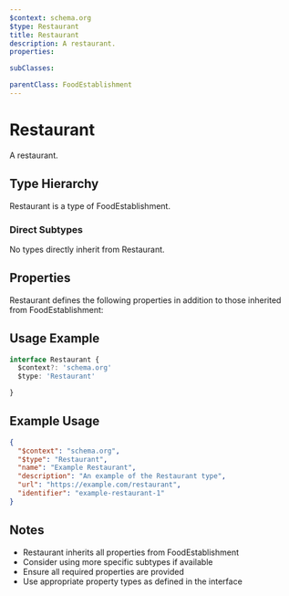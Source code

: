 ```yaml
---
$context: schema.org
$type: Restaurant
title: Restaurant
description: A restaurant.
properties:

subClasses:

parentClass: FoodEstablishment
---
```


# Restaurant

A restaurant.

## Type Hierarchy

Restaurant is a type of FoodEstablishment.

### Direct Subtypes

No types directly inherit from Restaurant.

## Properties

Restaurant defines the following properties in addition to those inherited from FoodEstablishment:



## Usage Example

```typescript
interface Restaurant {
  $context?: 'schema.org'
  $type: 'Restaurant'

}
```

## Example Usage

```json
{
  "$context": "schema.org",
  "$type": "Restaurant",
  "name": "Example Restaurant",
  "description": "An example of the Restaurant type",
  "url": "https://example.com/restaurant",
  "identifier": "example-restaurant-1"
}
```

## Notes

- Restaurant inherits all properties from FoodEstablishment
- Consider using more specific subtypes if available
- Ensure all required properties are provided
- Use appropriate property types as defined in the interface
